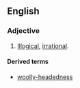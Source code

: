 ==English==

===Adjective===
{{en-adj|pos=[[woolly]]-[[headed]]}}

# {{context|of an person|,|or|of an argument or thought process}} [[illogical|Illogical]], [[irrational]].

====Derived terms====
*[[woolly-headedness]]